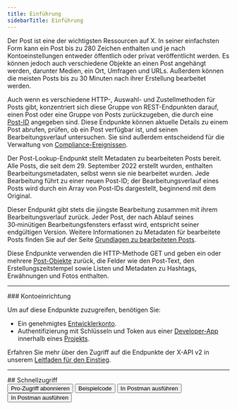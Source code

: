```yaml
---
title: Einführung
sidebarTitle: Einführung
---
```



Der Post ist eine der wichtigsten Ressourcen auf X. In seiner einfachsten Form kann ein Post bis zu 280 Zeichen enthalten und je nach Kontoeinstellungen entweder öffentlich oder privat veröffentlicht werden. Es können jedoch auch verschiedene Objekte an einen Post angehängt werden, darunter Medien, ein Ort, Umfragen und URLs. Außerdem können die meisten Posts bis zu 30 Minuten nach ihrer Erstellung bearbeitet werden.

Auch wenn es verschiedene HTTP-, Auswahl- und Zustellmethoden für Posts gibt, konzentriert sich diese Gruppe von REST-Endpunkten darauf, einen Post oder eine Gruppe von Posts zurückzugeben, die durch eine [Post-ID](/de/resources/fundamentals/x-ids) angegeben sind. Diese Endpunkte können aktuelle Details zu einem Post abrufen, prüfen, ob ein Post verfügbar ist, und seinen Bearbeitungsverlauf untersuchen. Sie sind außerdem entscheidend für die Verwaltung von [Compliance-Ereignissen](/de/x-api/enterprise-gnip-2.0/fundamentals/firehouse).

Der Post-Lookup-Endpunkt stellt Metadaten zu bearbeiteten Posts bereit. Alle Posts, die seit dem 29. September 2022 erstellt wurden, enthalten Bearbeitungsmetadaten, selbst wenn sie nie bearbeitet wurden. Jede Bearbeitung führt zu einer neuen Post-ID; der Bearbeitungsverlauf eines Posts wird durch ein Array von Post-IDs dargestellt, beginnend mit dem Original.

Dieser Endpunkt gibt stets die jüngste Bearbeitung zusammen mit ihrem Bearbeitungsverlauf zurück. Jeder Post, der nach Ablauf seines 30‑minütigen Bearbeitungsfensters erfasst wird, entspricht seiner endgültigen Version. Weitere Informationen zu Metadaten für bearbeitete Posts finden Sie auf der Seite [Grundlagen zu bearbeiteten Posts](/de/x-api/fundamentals/edit-posts).

Diese Endpunkte verwenden die HTTP-Methode GET und geben ein oder mehrere [Post-Objekte](/de/x-api/fundamentals/data-dictionary) zurück, die Felder wie den Post-Text, den Erstellungszeitstempel sowie Listen und Metadaten zu Hashtags, Erwähnungen und Fotos enthalten.

---

<Note>
  ### Kontoeinrichtung

  Um auf diese Endpunkte zuzugreifen, benötigen Sie:

  - Ein genehmigtes [Entwicklerkonto](https://developer.x.com/en/portal/petition/essential/basic-info).
  - Authentifizierung mit Schlüsseln und Token aus einer [Developer-App](/de/resources/fundamentals/developer-apps) innerhalb eines [Projekts](/de/resources/fundamentals/projects).

  Erfahren Sie mehr über den Zugriff auf die Endpunkte der X-API v2 in unserem [Leitfaden für den Einstieg](/de/x-api/getting-started/getting-access).
</Note>

---

<div id="quick-links">
  ## Schnellzugriff
</div>

<div className="flex space-x-2.5">
  <Button href="de/Quickstart">
    Pro-Zugriff abonnieren
  </Button>

  <Button href="https://github.com/xdevplatform/Twitter-API-v2-sample-code">
    Beispielcode
  </Button>

  <Button href="https://www.postman.com/xapidevelopers/twitter-s-public-workspace/collection/9956214-784efcda-ed4c-4491-a4c0-a26470a67400?ctx=documentation">
    In Postman ausführen
  </Button>

  <Button href="https://developer.x.com/apitools/api?endpoint=/2/tweets&method=get">
    In Postman ausführen
  </Button>
</div>